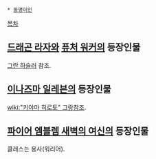  * [[동명이인]]

[[목차]]

== [[드래곤 라자]]와 [[퓨처 워커]]의 등장인물 ==
[[그란 하슬러]] 참조.

== [[이나즈마 일레븐]]의 등장인물 ==
[[wiki:"키야마 히로토" 그랑]]참조.

== [[파이어 엠블렘 새벽의 여신]]의 등장인물 ==
클래스는 용사(워리어).
